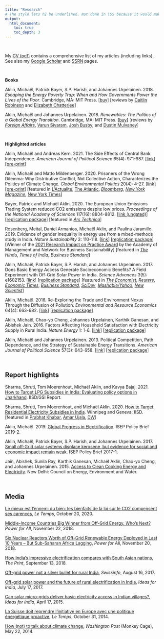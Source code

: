 ```yaml
---
title: "Research"
# The style lets h2 be underlined. Not done in CSS because it would make home page uglier.
output:
  html_document:
    toc: true
    toc_depth: 3
---
```


<br> 

My [CV (pdf)](/files/aklincv.pdf) contains a comprehensive list of my articles (including links). See also my [Google Scholar](https://scholar.google.com/citations?user=5YTiqsgAAAAJ&hl=en)
and [SSRN](https://papers.ssrn.com/sol3/cf_dev/AbsByAuth.cfm?per_id=1513601) pages.

<br> 

**Books**

Aklin, Michaël, Patrick Bayer, S.P. Harish, and Johannes Urpelainen. 2018. _Escaping the Energy Poverty Trap: When and How Governments Power the Lives of the Poor_. Cambridge, MA: MIT Press.
[[buy](https://mitpress.mit.edu/books/escaping-energy-poverty-trap){target="_blank"}] [reviews by [Caitlin Robinson](https://www.tandfonline.com/doi/full/10.1080/13549839.2019.1663802){target="_blank"} and [Elizabeth Chatterjee](https://www.cambridge.org/core/journals/perspectives-on-politics/article/escaping-the-energy-poverty-trap-when-and-how-governments-power-the-lives-of-the-poor-by-michael-aklin-patrick-bayer-s-p-harish-and-johannes-urpelainen-cambridge-ma-mit-press-2018-328p-9000-cloth-3500-paper/647EE43487A1855EF01F964001461261){target="_blank"}]

Aklin, Michaël and Johannes Urpelainen. 2018. _Renewables: The Politics of a Global Energy Transition_. Cambridge, MA: MIT Press.
[[buy](https://mitpress.mit.edu/books/renewables){target="_blank"}] [reviews by [_Foreign Affairs_](https://www.foreignaffairs.com/reviews/capsule-review/2018-10-16/renewables-politics-global-energy-transition){target="_blank"}, [Varun Sivaram](https://link.springer.com/article/10.1057%2Fs41312-018-0046-8){target="_blank"}, [Josh Busby](https://link.springer.com/epdf/10.1057/s41312-018-0064-6?author_access_token=b0uIVtcaLzlKqjqqeHARPlxOt48VBPO10Uv7D6sAgHv4ApbIOdhUVjg9RCUmYLhGqIJpz0X6O_Z8JYI_Etsdw9vOuyhCVMMBYyp0GxwwjJOwavbQ2OW36xDwn5miI5Zc6jcVZrkfV1QDICZEjXFxvQ%3D%3D){target="_blank"}, and [Dustin Mulvaney](https://link.springer.com/article/10.1057/s41312-018-0066-4){target="_blank"}]

<br> 
 

**Highlighted articles**

<!-- #### Forthcoming -->

<!-- #### 2022 -->

<!-- Aklin, Michaël, Julia Gray, and Eric Arias. 2022. Inflation and Mass Preferences Over Currency Policy. _Economics & Politics_ 34(1): 5-40. -->
<!-- [[link](https://onlinelibrary.wiley.com/doi/full/10.1111/ecpo.12176?casa_token=4h3zD_Bn9ucAAAAA%3AXhrbpeUgWX-t9U0ynVsXS27MxOK2uFP1Z6HiD8WHec87Xn0Ta4BQx0oiktFXzwmu67cKPlPT7Kvc7Q)] -->

<!-- Pelz, Setu, Michaël Aklin, and Johannes Urpelainen. 2022. Supply preferences and productive electricity use constraints among micro and small enterprises in Bihar, India. _Energy for Sustainable Development_. -->

<!-- #### 2021 -->

<!-- Aklin, Michaël. 2021. Do High Electricity Bills Undermine Public Support for Renewables? Evidence from the European Union. _Energy Policy_. 156: 112400. -->
<!-- [[link](https://www.sciencedirect.com/science/article/abs/pii/S0301421521002706?dgcid=rss_sd_all)] -->
<!-- [[pre-print](http://ssrn.com/abstract=3857130)]  -->
<!-- [[replication package](https://github.com/michaelaklin/replicationfiles)] -->

<!-- Aklin, Michaël. 2021. The Off-Grid Catch-22: Effective Institutions as a Prerequisite for the Global Deployment of Distributed Renewable Power. _Energy Research & Social Science_ 72: 101830.  -->
<!-- [[link](https://www.sciencedirect.com/science/article/pii/S2214629620304059?dgcid=author)] -->
<!-- [[pre-print](https://papers.ssrn.com/sol3/papers.cfm?abstract_id=3717818)]  -->
<!-- [[replication package](https://github.com/michaelaklin/replicationfiles/blob/main/Aklin_ERSS_ReplicationPackage.zip)] -->
<!-- [[post for Power For All](https://www.powerforall.org/insights/middle-income-countries-big-winner-grid-energy-whos-next)] -->

<!-- Pelz, Setu, Michaël Aklin, and Johannes Urpelainen. 2021. Electrification and productive use among micro- and small-enterprises in rural North India. _Energy Policy_ 156: 112401. -->
<!-- [[link](https://www.sciencedirect.com/science/article/abs/pii/S0301421521002718)] -->

<!-- Aklin, Michaël, Andreas Kern, and Mario Negre. 2021. Does Central Bank Independence Increase Inequality? _World Bank Policy Research Working Paper_ 9522.  -->
<!-- [[link (ungated)](http://documents1.worldbank.org/curated/en/422091611242015974/pdf/Does-Central-Bank-Independence-Increase-Inequality.pdf)] -->

<!-- Aklin, Michaël, Namrata Chindarkar, Johannes Urpelainen, Abhishek Jain, and Karthik Ganesan. 2021. The Hedonic Treadmill: Electricity Access in India Has Increased, But So Have Expectations. _Energy Policy_ 156: 112391. [[link](https://www.sciencedirect.com/science/article/pii/S0301421521002615?casa_token=JJ4jVeQaS1kAAAAA:pIkgug9D0Vs1VHtraR0ULQcxYhQ3WPpk1unxZ7lteATZmwUwJwjhPf0VGyw-yuLsC2MRT7C9)] -->

<!-- Aklin, Michaël and Johannes Urpelainen. 2021. The Evolving Role of Solar-Based Lighting Solutions in Rural India: Global Lessons for Distributed Renewables. _Energy for Sustainable Development_ 163: 113-118. -->
<!-- [[link](https://www.sciencedirect.com/science/article/pii/S0973082621000697)] -->

<!-- Aklin, Michaël, Brian Blankenship, Vagisha Nandan, and Johannes Urpelainen. The Great Equalizer: Inequality in Tribal Energy Access and Policies to Address It. _Energy Research & Social Science_ 79: 102132. -->
<!-- [[link](https://www.sciencedirect.com/science/article/pii/S2214629621002255?casa_token=bAKIpggDzu0AAAAA:5yZyJ29U70NK8GengQkfy4Ip44clMw7FpLKBm5U0cHYKqvkifB3nnVIlPSFBRP6Mw_kAYgltWQ)] -->
<!-- [[pre-print](https://papers.ssrn.com/sol3/papers.cfm?abstract_id=3854840)] -->

Aklin, Michaël and Andreas Kern. 2021. The Side Effects of Central Bank Independence. _American Journal of Political Science_ 65(4): 971-987.
[[link](https://onlinelibrary.wiley.com/doi/10.1111/ajps.12580)]
[[pre-print](https://papers.ssrn.com/sol3/papers.cfm?abstract_id=2799220)] 

<!-- Aklin, Michaël, Chao-yo Cheng, Johannes Urpelainen. 2021. Inequality in Policy Implementation: Caste and Electrification in Rural India. _Journal of Public Policy_ 41(2): 331-359. -->
<!-- [[link](https://www.cambridge.org/core/journals/journal-of-public-policy/article/abs/inequality-in-policy-implementation-caste-and-electrification-in-rural-india/1B09DD4CBFDA51D12337F858CECB096D)] -->
<!-- [[pre-print](https://papers.ssrn.com/sol3/papers.cfm?abstract_id=3537542)] -->
<!-- [[replication package](https://dataverse.harvard.edu/dataset.xhtml?persistentId=doi:10.7910/DVN/KBTHZH)] -->

<!-- #### 2020 -->

Aklin, Michaël and Matto Mildenberger. 2020. Prisoners of the Wrong Dilemma: Why Distributive Conflict, Not Collective Action, Characterizes the Politics of Climate Change. _Global Environmental Politics_ 20(4): 4-27.
[[link](https://www.mitpressjournals.org/doi/full/10.1162/glep_a_00578)] 
[[pre-print](https://papers.ssrn.com/sol3/papers.cfm?abstract_id=3281045)]
[featured in [L'Actualité](https://lactualite.com/environnement/climat-attention-a-la-cible/), [The Atlantic](https://www.theatlantic.com/science/archive/2021/04/an-outdated-idea-is-still-shaping-climate-policy/618652/?utm_source=newsletter&utm_medium=email&utm_campaign=weekly-planet&utm_content=20210420&silverid=%25%25RECIPIENT_ID%25%25&utm_term=The%20Weekly%20Planet), [_Bloomberg_](https://www.bloomberg.com/news/articles/2020-12-15/all-politics-is-local-including-climate-politics){target="_blank"}, [_New York Magazine_](https://nymag.com/intelligencer/article/climate-change-after-pandemic.html), 
[New York Times](https://www.nytimes.com/2021/02/26/podcasts/ezra-klein-podcast-leah-stokes-david-wallace-wells-tra.html)]

Bayer, Patrick and Michaël Aklin. 2020. The European Union Emissions Trading System reduced CO2 emissions despite low prices. _Proceedings of the National Academy of Sciences_ 117(16): 8804-8812.
[[link (ungated)](https://www.pnas.org/content/early/2020/04/01/1918128117){target="_blank"}] 
[[replication package](https://dataverse.harvard.edu/dataverse/eused){target="_blank"}] 
[featured in [_Ars Technica_](https://arstechnica.com/science/2020/04/eu-carbon-trading-market-has-reduced-emissions-despite-low-carbon-prices/){target="_blank"}] 

<!-- Aklin, Michaël and Johannes Urpelainen. 2020. Trials and Tribulations: Lost Energy Access Gains in Rural India. _Energy for Sustainable Development_ 55: 190-200. -->
<!-- [[link](https://www.sciencedirect.com/science/article/pii/S0973082619312979){target="_blank"}]  -->
<!-- [[replication package](https://dataverse.harvard.edu/dataset.xhtml?persistentId=doi:10.7910/DVN/TIO9UV){target="_blank"}]  -->

<!-- #### 2019 --> 

Rosenberg, Meital, Daniel Armanios, Michaël Aklin, and Paulina Jaramillo. 2019. Evidence of gender inequality in energy use from a mixed-methods study in India. _Nature Sustainability_ 3: 110-118.
[[link](https://www.nature.com/articles/s41893-019-0447-3){target="_blank"}] 
[[replication package](https://dataverse.harvard.edu/dataset.xhtml?persistentId=doi:10.7910/DVN/DRVBZY){target="_blank"}] 
[Winner of the [2021 Research Impact on Practice Award](https://www.nbs.net/articles/r-research-impact-on-practice-award-winners) by the Academy of Management and Network for Business Sustainability]
[featured in [_The Hindu_](https://www.thehindu.com/sci-tech/electrification-in-indian-households-benefits-men-more-than-women-study/article30400757.ece), 
[_Times of India_](https://energy.economictimes.indiatimes.com/news/power/men-benefit-more-than-women-from-electrification-in-india/72962655){target="_blank"}, 
[_Business Standard_](https://www.business-standard.com/article/pti-stories/electrification-in-indian-households-benefits-men-more-than-women-study-119122600264_1.html){target="_blank"}]

<!-- Aklin, Michaël and Andreas Kern. 2019. “Moral Hazard and Financial Crises: Evidence from American Troop Deployments”. _International Studies Quarterly_ 63(1): 15-29. -->
<!-- [[link](https://academic.oup.com/isq/article-abstract/63/1/15/5290056){target="_blank"}]  -->
<!-- [featured in [_NPR_](http://www.npr.org/2015/11/10/454589085/the-best-laid-backup-plans){target="_blank"}] -->

<!-- #### 2018 -->

<!-- Aklin, Michaël. 2018. How Robust is the Renewable Energy Industry to Political Shocks? Evidence from the 2016 U.S. Elections. _Business and Politics_ 20(4): 523-552. -->
<!-- [[link](https://www.cambridge.org/core/journals/business-and-politics/article/how-robust-is-the-renewable-energy-industry-to-political-shocks-evidence-from-the-2016-us-elections/CAE5D8F7A7FF21D86DC003B08ADB0FAE){target="_blank"}]  -->
<!-- [[pre-print](https://papers.ssrn.com/sol3/papers.cfm?abstract_id=3237964){target="_blank"}]  -->
<!-- [[replication package](https://dataverse.harvard.edu/dataset.xhtml?persistentId=doi:10.7910/DVN/9I106T){target="_blank"}] -->

<!-- Aklin, Michaël, S.P. Harish, and Johannes Urpelainen. 2018. A Global Analysis of Progress in Household Electrification. _Energy Policy_ 122: 421-428. -->
<!-- [[link](https://www.sciencedirect.com/science/article/pii/S030142151830466X){target="_blank"}]  -->
<!-- [[pre-print](https://papers.ssrn.com/sol3/papers.cfm?abstract_id=3220460){target="_blank"}]  -->
<!-- [[replication package](https://dataverse.harvard.edu/dataset.xhtml?persistentId=doi:10.7910/DVN/JE0EVI){target="_blank"}]  -->
<!-- [[short article using this new dataset in _The Print_](https://theprint.in/opinion/how-indias-impressive-electrification-compares-with-south-asian-nations/115134/){target="_blank"}] -->

<!-- Aklin, Michaël, Patrick Bayer, S.P. Harish, and Johannes Urpelainen. 2018. Economics of Household Technology Adoption in Developing Countries: Evidence from Solar Technology Adoption in Rural India. _Energy Economics_ 72: 35-46. -->
<!-- [[link](https://www.sciencedirect.com/science/article/pii/S0140988318300690){target="_blank"}]  -->
<!-- [[pre-print](https://ssrn.com/abstract=3144081){target="_blank"}]  -->
<!-- [[replication package](https://dataverse.harvard.edu/dataset.xhtml?persistentId=doi:10.7910/DVN/HK7JJT){target="_blank"}] -->

<!-- Aklin, Michaël, Chao-yo Cheng, Johannes Urpelainen. 2018. Social Acceptance of New Energy Technology in Developing Countries: A Framing Experiment in Rural India. _Energy Policy_ 113: 466-477. -->
<!-- [[link](https://www.sciencedirect.com/science/article/pii/S0301421517307292){target="_blank"}] -->

<!-- Aklin, Michaël, Chao-yo Cheng, Johannes Urpelainen. 2018. Geography, Community, Household: Adoption of Distributed Solar Power Across India”. _Energy for Sustainable Development_ 42: 54-63. -->
<!-- [[link](https://www.sciencedirect.com/science/article/pii/S0973082617301266){target="_blank"}]  -->
<!-- [[pre-print](https://ssrn.com/abstract=3045139){target="_blank"}] -->

<!-- #### 2017 -->

Aklin, Michaël, Patrick Bayer, S.P. Harish, and Johannes Urpelainen. 2017. Does Basic Energy Access Generate Socioeconomic Benefits? A Field Experiment with Off-Grid Solar Power in India. _Science Advances_ 3(5): e1602153.
[[link](http://advances.sciencemag.org/content/3/5/e1602153/tab-article-info)] 
[[replication package](https://dataverse.harvard.edu/dataverse.xhtml?alias=indiasolar)] 
[featured in [_The Economist_](https://www.economist.com/news/science-and-technology/21722156-does-light-equal-enlightenment-cheap-illuminations-benefits-remote-areas-may),
[_Reuters_](http://www.reuters.com/article/us-india-solar-scale-idUSKBN18R21U), 
[_Economic Times_](http://economictimes.indiatimes.com/news/politics-and-nation/no-socioeconomic-benefits-in-rural-india-after-electrification/articleshow/58737403.cms), 
[_Business Standard_](https://www.business-standard.com/article/economy-policy/no-evidence-of-socioeconomic-benefits-in-india-s-rural-communities-117051801445_1.html),
[_SciDev_](https://www.scidev.net/asia-pacific/energy/news/solar-microgrids-insufficient-improve-rural-income-alternative-power-energy.html), 
[_Mashable/Yahoo_](https://www.yahoo.com/news/india-apos-rural-solar-revolution-212659846.html),
[_New Scientist_](https://www.sciencedirect.com/science/article/abs/pii/S0262407917324946)]


<!-- #### 2016 -->

Aklin, Michaël. 2016. Re-Exploring the Trade and Environment Nexus Through the Diffusion of Pollution. _Environmental and Resource Economics_ 64(4): 663-682.
[[link](http://link.springer.com/article/10.1007/s10640-015-9893-1)] 
[[replication package](replication/EARE2015ReplicationPackage.zip)]

Aklin, Michaël, Chao-yo Cheng, Johannes Urpelainen, Karthik Ganesan, and Abishek Jain. 2016. Factors Affecting Household Satisfaction with Electricity Supply in Rural India. _Nature Energy_ 1: 1-6.
[[link](https://doi.org/10.1038/nenergy.2016.170)] 
[[replication package](https://dataverse.harvard.edu/dataverse/IndiaAccess)]

<!-- #### 2015 -->

<!-- Aklin, Michaël, Patrick Bayer, S.P. Harish, and Johannes Urpelainen. 2015. Quantifying Slum Electrification in India and Explaining Local Variation. _Energy_ 80(1): 203-212. -->
<!-- [[link](http://www.sciencedirect.com/science/article/pii/S0360544214013188#)]  -->
<!-- [[replication package](https://dataverse.harvard.edu/dataset.xhtml?persistentId=doi:10.7910/DVN/TKSFIG)] -->

<!-- Aklin, Michaël, Patrick Bayer, S.P. Harish, and Johannes Urpelainen. 2015. The Political Economy of Energy Access: Survey Evidence from India on State Intervention and Public Opinion. _Energy Research & Social Science_ 10: 250-258. -->
<!-- [[link](http://www.sciencedirect.com/science/article/pii/S2214629615300128)]  -->
<!-- [[replication package](https://dataverse.harvard.edu/dataset.xhtml?persistentId=doi:10.7910/DVN/ANE5F6)] -->

<!-- #### 2014 -->

<!-- Aklin, Michaël, Patrick Bayer, S.P. Harish, and Johannes Urpelainen. 2014. Who Blames Corruption for the Poor Enforcement of Environmental Laws? Survey Evidence from Brazil. _Environmental Economics and Policy Studies_ 16(3): 241-262. -->
<!-- [[link](http://link.springer.com/article/10.1007/s10018-014-0076-z)]  -->
<!-- [[replication package](https://dataverse.harvard.edu/dataset.xhtml?persistentId=doi:10.7910/DVN/CMNU0D)] -->

<!-- Aklin, Michaël, Patrick Bayer, S.P. Harish, and Johannes Urpelainen. 2014. Information and Energy Policy Preferences: A Survey Experiment on Public Opinion About Electricity Pricing Reform in Rural India”. _Economics of Governance_ 15(4): 305-327. -->
<!-- [[link](http://link.springer.com/article/10.1007/s10101-014-0146-5)]  -->
<!-- [[replication package](https://dataverse.harvard.edu/dataset.xhtml?persistentId=doi:10.7910/DVN/OMSFUO)] -->

<!-- Aklin, M. and J. Urpelainen. 2014. Perceptions of Scientific Dissent Undermine Public Support for Environmental Policy. _Environmental Science & Policy_ 38: 173-177. -->
<!-- [[link](http://www.sciencedirect.com/science/article/pii/S1462901113002141)] -->

<!-- Aklin, M. and J. Urpelainen. 2014. The Global Spread of Environmental Ministries: Domestic-International Interactions. _International Studies Quarterly_ 58(4): 764-780. -->
<!-- [[link](http://onlinelibrary.wiley.com/doi/10.1111/isqu.12119/abstract)]  -->
<!-- [[replication package](replication/ISQ2014ReplicationPackage.zip)] -->

<!-- #### 2013 -->

<!-- Aklin, Michaël, Patrick Bayer, S.P. Harish, and Johannes Urpelainen. 2013. Understanding Environmental Policy Preferences: New Evidence from Brazil. _Ecological Economics_ 94: 28-36. -->
<!-- [[link](http://www.sciencedirect.com/science/article/pii/S092180091300181X)]  -->
<!-- [[replication package](https://dataverse.harvard.edu/dataset.xhtml?persistentId=doi:10.7910/DVN/MCGRF0)] -->

<!-- Aklin, Michaël and Johannes Urpelainen. 2013. Debating Clean Energy: Frames, Counter Frames, and Audiences. _Global Environmental Change_ 23(5): 1225-1232. -->
<!-- [[link](http://www.sciencedirect.com/science/article/pii/S095937801300054X)]  -->
<!-- [[replication package](replication/GEC2013ReplicationPackage.zip)]  -->
<!-- [[review in _Nature Climate Change_](http://www.nature.com/nclimate/journal/v3/n7/full/nclimate1939.html)] -->

Aklin, Michaël and Johannes Urpelainen. 2013. Political Competition, Path Dependence, and the Strategy of Sustainable Energy Transitions. _American Journal of Political Science_ 57(3): 643-658.
[[link](https://onlinelibrary.wiley.com/doi/abs/10.1111/ajps.12002)] 
[[replication package](replication/AJPS2013ReplicationPackage.zip)]

<br>


<!-- ## Chapters -->

<!-- M. Aklin. "International Relations Theories and Climate Change Politics." in _Global Climate Policy_. Cambridge, MA: MIT Press, 2018. -->

<!-- M. Aklin, E. Arias, E. Deniz, and B.P. Rosendorff. "Domestic Politics of Trade Policy." in _Emerging Trends in the Social and Behavioral Sciences_. Hoboken, NJ: John Wiley and Sons, 2015. -->

<!-- <br> -->



<!-- ## Datasets -->

<!-- [**Global Electrification Database**](https://dataverse.harvard.edu/dataverse/electrification). This database contains new cross-national data on household electrification. The data are available for 124 non-OECD countries, going back to 1960 for some countries (and sometimes even earlier), for a total of 1,065 observations. The data cover rural, urban, and aggregate electrification rates. -->

<!-- For more details, see: -->
<!-- Aklin, Michaël, S.P. Harish, and Johannes Urpelainen. 2018. A Global Analysis of Progress in Household Electrification. _Energy Policy_ 122: 421-428. -->
<!-- [[link](https://www.sciencedirect.com/science/article/pii/S030142151830466X)] [[pre-print](https://papers.ssrn.com/sol3/papers.cfm?abstract_id=3220460)] -->

<!-- <br> -->

<!-- [**ACCESS**](https://dataverse.harvard.edu/dataverse/IndiaAccess). This dataset contains survey data on energy access. In total, 8,568 households from six large, energy-poor states from northern, central and eastern India were interviewed. Project jointly conducted with [CEEW](https://www.ceew.in/). -->

<!-- For more details, see: -->
<!-- Aklin, Michaël, Chao-yo Cheng, Johannes Urpelainen, Karthik Ganesan, and Abishek Jain. 2016. Factors Affecting Household Satisfaction with Electricity Supply in Rural India. _Nature Energy_ 1: 1-6. -->
<!-- [[link](https://doi.org/10.1038/nenergy.2016.170)] -->

<!-- <br> -->


## Report highlights

Sharma, Shruti, Tom Moerenhout, Michaël Aklin, and Kavya Bajaj. 2021. [How to Target LPG Subsidies in India: Evaluating policy options in Jharkhand](https://www.iisd.org/system/files/2021-04/target-lpg-subsidies-india-jharkhand.pdf). IISD/GSI Report.

Sharma, Shruti, Tom Moerenhout, and Michaël Aklin. 2020. [How to Target Residential Electricity Subsidies in India](https://www.iisd.org/system/files/2020-09/target-residential-electricity-subsidies-india-step-2.pdf). Winnipeg and Geneva: IISD. 
[featured in [Prabhat Khabar](https://www.prabhatkhabar.com/state/jharkhand/ranchi/subsidy-on-electricity-bill-in-jharkhand-60-percent-of-electricity-subsidy-amount-in-rich-peoples-account-srn), [Amar Ujala](https://www.amarujala.com/india-news/not-poor-the-well-being-is-getting-the-benefit-of-electricity-subsidy), [DW](https://www.dw.com/hi/%E0%A4%AC%E0%A4%BF%E0%A4%9C%E0%A4%B2%E0%A5%80-%E0%A4%B8%E0%A4%AC%E0%A5%8D%E0%A4%B8%E0%A4%BF%E0%A4%A1%E0%A5%80-%E0%A4%95%E0%A4%BE-%E0%A4%AB%E0%A4%BE%E0%A4%AF%E0%A4%A6%E0%A4%BE-%E0%A4%95%E0%A4%BF%E0%A4%B8%E0%A5%87-%E0%A4%AE%E0%A4%BF%E0%A4%B2-%E0%A4%B0%E0%A4%B9%E0%A4%BE-%E0%A4%B9%E0%A5%88/a-55168920)]

Aklin, Michaël. 2019. [Global Progress in Electrification](https://sais-isep.org/wp-content/uploads/2019/09/Aklin_PolicyBrief_final.pdf). ISEP Policy Brief 2019-2.

Aklin, Michaël, Patrick Bayer, S.P. Harish, and Johannes Urpelainen. 2017. [Small off-Grid solar systems displace kerosene, but evidence for social and economic impact remain weak](https://sais-isep.org/wp-content/uploads/2019/09/ISEP_Brief1-Formatted.pdf). ISEP Policy Brief 2017-1.

Jain, Abishek, Sunila Ray, Karthik Ganesan, Michaël Aklin, Chao-yo Cheng, and Johannes Urpelainen. 2015. [Access to Clean Cooking Energy and Electricity](http://www.indiaenvironmentportal.org.in/files/file/CEEW-ACCESS-Report.pdf). New Delhi: Council on Energy, Environment and Water.



<br>

## Media

[Le mieux est l'ennemi du bien: les bienfaits de la loi sur le CO2 compensent ses carences](https://www.letemps.ch/opinions/mieux-lennemi-bien-bienfaits-loi-co2-compensent-carences), _Le Temps_, October 20, 2020.

[Middle-Income Countries Big Winner from Off-Grid Energy. Who’s Next?](https://www.powerforall.org/insights/energy-policy/middle-income-countries-big-winner-grid-energy-whos-next) _Power for All_, November 22, 2018.

[Six Nuclear Reactors Worth of Off-Grid Renewable Energy Deployed in Last 10 Years – But Sub-Saharan Africa Lagging](https://www.powerforall.org/insights/africa/six-nuclear-reactors-worth-of-grid-renewable-energy-deployed-last-10-years-sub-saharan-africa-lagging), _Power for All_, November 20, 2018.

[How India’s impressive electrification compares with South Asian nations](https://theprint.in/opinion/how-indias-impressive-electrification-compares-with-south-asian-nations/115134/), _The Print_, September 13, 2018.

[Off-grid power not a silver bullet for rural India](https://www.swissinfo.ch/eng/opinion_off-grid-power-not-a-silver-bullet-for-rural-india/43294158), _Swissinfo_, August 16, 2017.

[Off-grid solar power and the future of rural electrification in India](http://www.ideasforindia.in/article.aspx?article=Off-grid-solar-power-and-the-future-of-rural-electrification-in-India), _Ideas for India_, July 17, 2017.

[Can solar micro-grids deliver basic electricity access in Indian villages?](http://www.ideasforindia.in/article.aspx?article_id=1439), _Ideas for India_, April 17, 2015.

[La Suisse doit reprendre l'initiative en Europe avec une politique énergétique proactive](http://www.letemps.ch/Page/Uuid/820c9ec2-604c-11e4-802c-cf45623830fa/La_Suisse_doit_reprendre_linitiative_en_Europe_avec_une_politique_\%C3\%A9nerg\%C3\%A9tique_proactive), _Le Temps_, October 31, 2014.

[How (not) to talk about climate change](http://www.washingtonpost.com/blogs/monkey-cage/wp/2014/05/22/how-not-to-communicate-uncertainty-about-climate-change/), _Washington Post_ (Monkey Cage), May 22, 2014.




